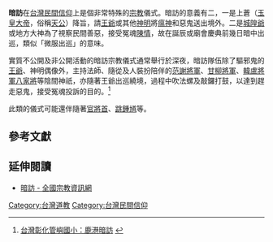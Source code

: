 {{Infobox Hokkien name
| title      = 暗訪
| hanji      = 暗訪
| poj        = àm-hóng
| sinbhundzi = 
| hanlo      = 
| tl         = àm-hóng
| bp         = 
| hongim     = 
| hokkienipa = 
| lm         = 
| image      = 
| image_size = 
| caption    = 
}}

'''暗訪'''在[[台灣民間信仰|台灣民間信仰]]上是個非常特殊的[[宗教|宗教]]儀式。暗訪的意義有二，一是上蒼（[[玉皇大帝|玉皇大帝]]，俗稱[[天公|天公]]）降旨，請[[王爺信仰|王爺]]或其他[[神明|神明]]將[[瘟神|瘟神]]和惡鬼送出境外。二是[[城隍爺|城隍爺]]或地方大神為了視察民間善惡，接受冤魂[[陳情|陳情]]，故在誕辰或廟會慶典前幾日暗中出巡，類似「微服出巡」的意味。

實質不公開及非公開活動的暗訪宗教儀式通常舉行於深夜，暗訪隊伍除了驅邪鬼的[[王爺|王爺]]、神明偶像外，主持法師、隨從及人裝扮陪伴的[[范謝將軍|范謝將軍]]、[[甘柳將軍|甘柳將軍]]、[[韓盧將軍|韓盧將軍]][[八家將|八家將]]等陰間神祇，亦隨著王爺出巡繞境，過程中吹法螺及敲鑼打鼓，以達到趕走惡鬼，接受冤魂投訴的目的。<ref>[http://www.gyes.chc.edu.tw/2004web/narrative.htm 台灣彰化管嶼國小：鹿港暗訪] {{webarchive|url=https://web.archive.org/web/20090408153456/http://www.gyes.chc.edu.tw/2004web/narrative.htm |date=2009-04-08 }}</ref>

此類的儀式可能還伴隨著[[官將首|官將首]]、[[跳鍾馗|跳鍾馗]]等。

==參考文獻==
<div class="references-small">
<references />
</div>
== 延伸閱讀 ==
*[https://web.archive.org/web/20161107023255/http://religion.moi.gov.tw/Knowledge/Content?ci=2&cid=66 暗訪 - 全國宗教資訊網]


[[Category:台灣道教|Category:台灣道教]]
[[Category:台灣民間信仰|Category:台灣民間信仰]]